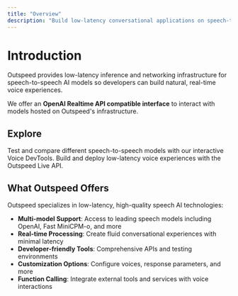 ```yaml
---
title: "Overview"
description: "Build low-latency conversational applications on speech-to-speech models"
---
```


# Introduction

Outspeed provides low-latency inference and networking infrastructure for speech-to-speech AI models
so developers can build natural, real-time voice experiences.

We offer an **OpenAI Realtime API compatible interface** to interact with models hosted on Outspeed's infrastructure.

## Explore

<CardGroup cols={2}>
  <Card
    title="Voice DevTools"
    icon="microphone"
    href="/get-started/voice-devtools"
  >
    Test and compare different speech-to-speech models with our interactive Voice DevTools.
  </Card>
  <Card
    title="Live API"
    icon="bolt"
    href="/api-spec/live-api"
  >
    Build and deploy low-latency voice experiences with the Outspeed Live API.
  </Card>
</CardGroup>

## What Outspeed Offers

Outspeed specializes in low-latency, high-quality speech AI technologies:

- **Multi-model Support**: Access to leading speech models including OpenAI, Fast MiniCPM-o, and more
- **Real-time Processing**: Create fluid conversational experiences with minimal latency
- **Developer-friendly Tools**: Comprehensive APIs and testing environments
- **Customization Options**: Configure voices, response parameters, and more
- **Function Calling**: Integrate external tools and services with voice interactions
